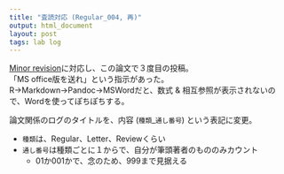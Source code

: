 ```yaml
---
title: "査読対応 (Regular_004, 再)"
output: html_document
layout: post
tags: lab log
---
```


[Minor revision](https://keachmurakami.github.io/2017/04/11/Pub_photon_share.html)に対応し、この論文で３度目の投稿。  
「MS office版を送れ」という指示があった。
R→Markdown→Pandoc→MSWordだと、数式 & 相互参照が表示されないので、Wordを使ってぽちぽちする。

論文関係のログのタイトルを、内容 (`種類`_`通し番号`) という表記に変更。  

- `種類`は、Regular、Letter、Reviewくらい
- `通し番号`は種類ごとに１からで、自分が筆頭著者のもののみカウント
    - 01か001かで、念のため、999まで見据える